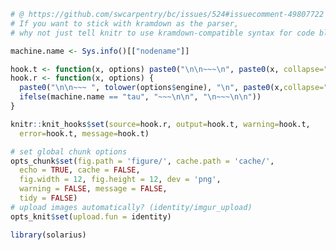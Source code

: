 ```r
# @ https://github.com/swcarpentry/bc/issues/524#issuecomment-49807722
# If you want to stick with kramdown as the parser, 
# why not just tell knitr to use kramdown-compatible syntax for code blocks?

machine.name <- Sys.info()[["nodename"]] 

hook.t <- function(x, options) paste0("\n\n~~~\n", paste0(x, collapse="\n"), "~~~\n\n")
hook.r <- function(x, options) { 
  paste0("\n\n~~~ ", tolower(options$engine), "\n", paste0(x,collapse="\n"), 
  ifelse(machine.name == "tau", "~~~\n\n", "\n~~~\n\n"))
}

knitr::knit_hooks$set(source=hook.r, output=hook.t, warning=hook.t,
  error=hook.t, message=hook.t)
```

```r
# set global chunk options
opts_chunk$set(fig.path = 'figure/', cache.path = 'cache/', 
  echo = TRUE, cache = FALSE, 
  fig.width = 12, fig.height = 12, dev = 'png',
  warning = FALSE, message = FALSE,
  tidy = FALSE)
# upload images automatically? (identity/imgur_upload)
opts_knit$set(upload.fun = identity)
```
  
```r
library(solarius)
```
